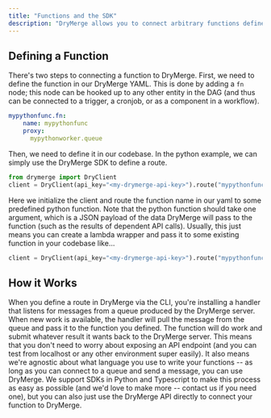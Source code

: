 ```yaml
---
title: "Functions and the SDK"
description: "DryMerge allows you to connect arbitrary functions defined in any language to your workflow -- this allows you to integrate arbitrary existing code (regardless of whether you've hoste it in the cloud, on serverless, behind a VPC, or even on localhost)  to your API graph. This is powerful, since it allows you to (1): trigger highly internal tasks that don't expose APIs when any (external or internal) event occurs. "
---
```


## Defining a Function
There's two steps to connecting a function to DryMerge. First, we need to define the function in our DryMerge YAML. This is done by adding a `fn` node; this node can be hooked up to any other entity in the DAG (and thus can be connected to a trigger, a cronjob, or as a component in a workflow).
```yaml
mypythonfunc.fn:
    name: mypythonfunc
    proxy:
      mypythonworker.queue
```

Then, we need to define it in our codebase. In the python example, we can simply use the DryMerge SDK to define a route. 

```python
from drymerge import DryClient
client = DryClient(api_key="<my-drymerge-api-key>").route("mypythonfunc", my_predefined_function)
```

Here we initialize the client and route the function name in our yaml to some predefined python function. Note that the python function should take one argument, which is a JSON payload of the data DryMerge will pass to the function (such as the results of dependent API calls). Usually, this just means you can create a lambda wrapper and pass it to some existing function in your codebase like...

```python
client = DryClient(api_key="<my-drymerge-api-key>").route("mypythonfunc", my_predefined_function)
```


## How it Works
When you define a route in DryMerge via the CLI, you're installing a handler that listens for messages from a queue produced by the DryMerge server. When new work is available, the handler will pull the message from the queue and pass it to the function you defined. The function will do work and submit whatever result it wants back to the DryMerge server. This means that you don't need to worry about exposing an API endpoint (and you can test from localhost or any other environment super easily). It also means we're agnostic about what language you use to write your functions -- as long as you can connect to a queue and send a message, you can use DryMerge. We support SDKs in Python and Typescript to make this process as easy as possible (and we'd love to make more -- contact us if you need one), but you can also just use the DryMerge API directly to connect your function to DryMerge.

